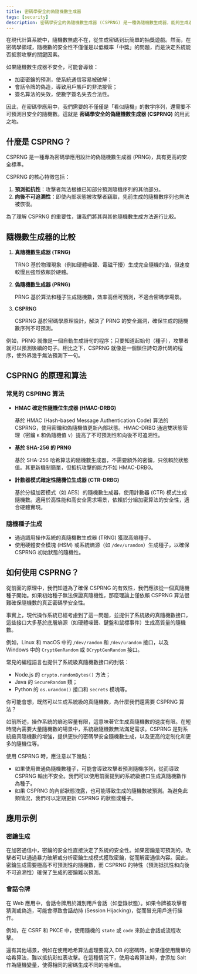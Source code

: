 ```yaml
---
title: 密碼學安全的偽隨機數生成器
tags: [security]
description: 密碼學安全的偽隨機數生成器 (CSPRNG) 是一種偽隨機數生成器，能夠生成適合用於密碼學應用的隨機數，這些應用中數據的安全性至關重要。
---
```


在現代計算系統中，隨機數無處不在，從生成密碼到玩簡單的抽獎遊戲。然而，在密碼學領域，隨機數的安全性不僅僅是以低概率「中獎」的問題，而是決定系統能否抵禦攻擊的關鍵因素。

如果隨機數生成器不安全，可能會導致：

- 加密密鑰的預測，使系統通信容易被破解；
- 會話令牌的偽造，導致用戶賬戶的非法接管；
- 簽名算法的失效，使數字簽名失去合法性。

因此，在密碼學應用中，我們需要的不僅僅是「看似隨機」的數字序列，還需要不可預測且安全的隨機數。這就是 **密碼學安全的偽隨機數生成器 (CSPRNG)** 的用武之地。

## 什麼是 CSPRNG？

CSPRNG 是一種專為密碼學應用設計的偽隨機數生成器 (PRNG)，具有更高的安全標準。

CSPRNG 的核心特徵包括：

1. **預測抵抗性**：攻擊者無法根據已知部分預測隨機序列的其他部分。
2. **向後不可追溯性**：即使內部狀態被攻擊者竊取，先前生成的隨機數序列也無法被恢復。

為了理解 CSPRNG 的重要性，讓我們將其與其他隨機數生成方法進行比較。

## 隨機數生成器的比較

1. **真隨機數生成器 (TRNG)**
    
    TRNG 基於物理現象（例如硬體噪聲、電磁干擾）生成完全隨機的值，但速度較慢且強烈依賴於硬體。
    
2. **偽隨機數生成器 (PRNG)**
    
    PRNG 基於算法和種子生成隨機數，效率高但可預測，不適合密碼學場景。
    
3. **CSPRNG**
    
    CSPRNG 基於密碼學原理設計，解決了 PRNG 的安全漏洞，確保生成的隨機數序列不可預測。
    

例如，PRNG 就像是一個自動生成詩句的程序；只要知道起始句（種子），攻擊者就可以預測後續的句子。相比之下，CSPRNG 就像是一個鎖住詩句源代碼的程序，使外界幾乎無法預測下一句。

## CSPRNG 的原理和算法

### 常見的 CSPRNG 算法

- **HMAC 確定性隨機位生成器 (HMAC-DRBG)**
    
    基於 HMAC (Hash-based Message Authentication Code) 算法的 CSPRNG，使用密鑰和偽隨機值更新內部狀態。HMAC-DRBG 通過雙狀態管理（密鑰 `K` 和偽隨機值 `V`）提高了不可預測性和向後不可追溯性。
    
- **基於 SHA-256 的 PRNG**
    
    基於 SHA-256 哈希算法的隨機數生成器，不需要額外的密鑰，只依賴於狀態值。其更新機制簡單，但抵抗攻擊的能力不如 HMAC-DRBG。
    
- **計數器模式確定性隨機位生成器 (CTR-DRBG)**
    
    基於分組加密模式（如 AES）的隨機數生成器，使用計數器 (CTR) 模式生成隨機數。適用於高性能和高安全需求場景，依賴於分組加密算法的安全性，適合硬體實現。
    

### 隨機種子生成

- 通過調用操作系統的真隨機數生成器 (TRNG) 獲取高熵種子。
- 使用硬體安全模塊 (HSM) 或系統熵源（如 `/dev/urandom`）生成種子，以確保 CSPRNG 初始狀態的隨機性。

## 如何使用 CSPRNG？

從前面的原理中，我們知道為了確保 CSPRNG 的有效性，我們應該從一個真隨機種子開始。如果初始種子無法保證真隨機性，那麼理論上僅依賴 CSPRNG 算法很難確保隨機數的真正密碼學安全性。

事實上，現代操作系統已經考慮到了這一問題，並提供了系統級的真隨機數接口，這些接口大多基於底層熵源（如硬體噪聲、鍵盤和鼠標事件）生成高質量的隨機數。

例如，Linux 和 macOS 中的 `/dev/random` 和 `/dev/urandom` 接口，以及 Windows 中的 `CryptGenRandom` 或 `BCryptGenRandom` 接口。

常見的編程語言也提供了系統級真隨機數接口的封裝：

- Node.js 的 `crypto.randomBytes()` 方法；
- Java 的 `SecureRandom` 類；
- Python 的 `os.urandom()` 接口和 `secrets` 模塊等。

你可能會想，既然可以生成系統級的真隨機數，為什麼我們還需要 CSPRNG 算法？

如前所述，操作系統的熵池容量有限，這意味著它生成真隨機數的速度有限。在短時間內需要大量隨機數的場景中，系統級隨機數無法滿足需求。CSPRNG 是對系統級真隨機數的增強，提供更快的密碼學安全隨機數生成，以及更高的定制化和更多的隨機位等。

使用 CSPRNG 時，應注意以下幾點：

- 如果使用普通偽隨機數種子，可能會導致攻擊者預測隨機序列，從而導致 CSPRNG 輸出不安全。我們可以使用前面提到的系統級接口生成真隨機數作為種子。
- 如果 CSPRNG 的內部狀態洩露，也可能導致生成的隨機數被預測。為避免此類情況，我們可以定期更新 CSPRNG 的狀態或種子。

## 應用示例

### 密鑰生成

在加密通信中，密鑰的安全性直接決定了系統的安全性。如果密鑰是可預測的，攻擊者可以通過暴力破解或分析密鑰生成模式獲取密鑰，從而解密通信內容。因此，密鑰生成需要極高不可預測性的隨機數，而 CSPRNG 的特性（預測抵抗性和向後不可追溯性）確保了生成的密鑰難以預測。

### 會話令牌

在 Web 應用中，會話令牌用於識別用戶會話（如登錄狀態）。如果令牌被攻擊者猜測或偽造，可能會導致會話劫持 (Session Hijacking)，從而冒充用戶進行操作。

例如，在 CSRF 和 PKCE 中，使用隨機的 `state` 或 `code` 來防止會話或流程攻擊。

還有其他場景，例如在使用哈希算法處理要寫入 DB 的密碼時，如果僅使用簡單的哈希算法，難以抵抗彩虹表攻擊。在這種情況下，使用哈希算法時，會添加 Salt 作為隨機變量，使得相同的密碼生成不同的哈希值。